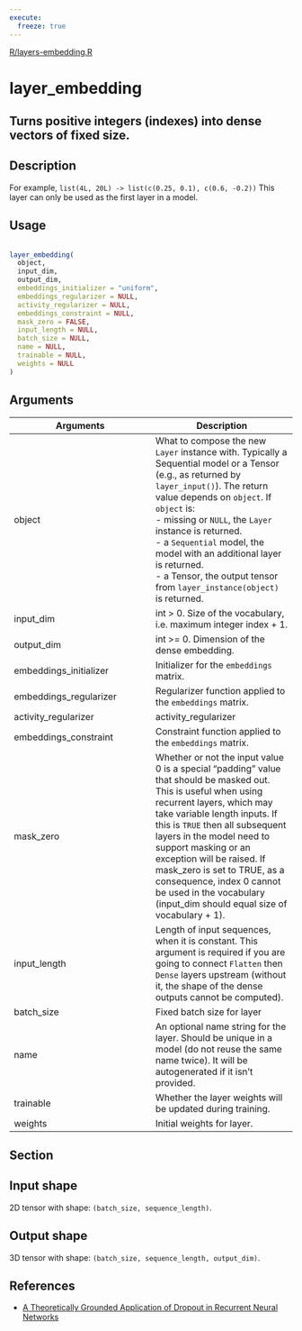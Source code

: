 ```yaml
---
execute:
  freeze: true
---
```


[R/layers-embedding.R](https://github.com/rstudio/keras//blob/main/R/layers-embedding.R#L39) 

# layer_embedding

## Turns positive integers (indexes) into dense vectors of fixed size.

## Description
 For example, `list(4L, 20L) -> list(c(0.25, 0.1), c(0.6, -0.2))` This layer can only be used as the first layer in a model. 


## Usage
```r
 
layer_embedding( 
  object, 
  input_dim, 
  output_dim, 
  embeddings_initializer = "uniform", 
  embeddings_regularizer = NULL, 
  activity_regularizer = NULL, 
  embeddings_constraint = NULL, 
  mask_zero = FALSE, 
  input_length = NULL, 
  batch_size = NULL, 
  name = NULL, 
  trainable = NULL, 
  weights = NULL 
) 
```

## Arguments
|Arguments|Description|
|---|---|
| object | What to compose the new `Layer` instance with. Typically a Sequential model or a Tensor (e.g., as returned by `layer_input()`). The return value depends on `object`. If `object` is:  <br>- missing or `NULL`, the `Layer` instance is returned. <br>- a `Sequential` model, the model with an additional layer is returned. <br>- a Tensor, the output tensor from `layer_instance(object)` is returned.  |
| input_dim | int > 0. Size of the vocabulary, i.e. maximum integer index + 1. |
| output_dim | int >= 0. Dimension of the dense embedding. |
| embeddings_initializer | Initializer for the `embeddings` matrix. |
| embeddings_regularizer | Regularizer function applied to the `embeddings` matrix. |
| activity_regularizer | activity_regularizer |
| embeddings_constraint | Constraint function applied to the `embeddings` matrix. |
| mask_zero | Whether or not the input value 0 is a special "padding" value that should be masked out. This is useful when using recurrent layers, which may take variable length inputs. If this is `TRUE` then all subsequent layers in the model need to support masking or an exception will be raised. If mask_zero is set to TRUE, as a consequence, index 0 cannot be used in the vocabulary (input_dim should equal size of vocabulary + 1). |
| input_length | Length of input sequences, when it is constant. This argument is required if you are going to connect `Flatten` then `Dense` layers upstream (without it, the shape of the dense outputs cannot be computed). |
| batch_size | Fixed batch size for layer |
| name | An optional name string for the layer. Should be unique in a model (do not reuse the same name twice). It will be autogenerated if it isn't provided. |
| trainable | Whether the layer weights will be updated during training. |
| weights | Initial weights for layer. |


## Section

## Input shape

  2D tensor with shape: `(batch_size, sequence_length)`. 

## Output shape

  3D tensor with shape: `(batch_size, sequence_length, output_dim)`. 

## References

   

- [A Theoretically Grounded Application of Dropout in Recurrent Neural Networks](https://arxiv.org/abs/1512.05287) 

 





